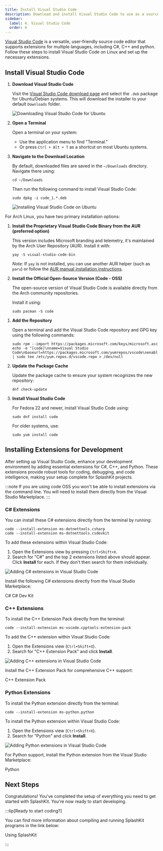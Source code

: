 ```yaml
---
title: Install Visual Studio Code
description: Download and install Visual Studio Code to use as a source code editor, and install the necessary extensions for C# and C++.
sidebar:
  label: 4. Visual Studio Code
  order: 4
---
```



[Visual Studio Code](https://code.visualstudio.com/) is a versatile, user-friendly source code editor that supports extensions for multiple languages, including C#, C++ and python. Follow these steps to install Visual Studio Code on Linux and set up the necessary extensions.

## Install Visual Studio Code

<Tabs syncKey="linux-distro">
<TabItem label="Ubuntu/Debian">

<Steps>

1. **Download Visual Studio Code**

    Visit the [Visual Studio Code download page](https://code.visualstudio.com/) and select the `.deb` package for Ubuntu/Debian systems. This will download the installer to your default `Downloads` folder.

    ![Downloading Visual Studio Code for Ubuntu](/gifs/linux/download-vsc.gif)

2. **Open a Terminal**

    Open a terminal on your system:

    - Use the application menu to find "Terminal."
    - Or press `Ctrl + Alt + T` as a shortcut on most Ubuntu systems.

3. **Navigate to the Download Location**

    By default, downloaded files are saved in the `~/Downloads` directory. Navigate there using:

    ```shell
    cd ~/Downloads
    ```

    Then run the following command to install Visual Studio Code:

    ```shell
    sudo dpkg -i code_1.*.deb
    ```

    ![Installing Visual Studio Code on Ubuntu](/gifs/linux/install-vsc.gif)

</Steps>

</TabItem>
<TabItem label="Arch">

For Arch Linux, you have two primary installation options:

<Steps>

1. **Install the Proprietary Visual Studio Code Binary from the AUR (preferred option)**

    This version includes Microsoft branding and telemetry, it's maintained by the Arch User Repository (AUR). Install it with:

    ```shell
    yay -S visual-studio-code-bin
    ```

    *Note:* If `yay` is not installed, you can use another AUR helper (such as `paru`) or follow the [AUR manual installation instructions](https://wiki.archlinux.org/title/Arch_User_Repository#Installing_and_upgrading_packages).

2. **Install the Official Open-Source Version (Code - OSS)**

    The open-source version of Visual Studio Code is available directly from the Arch community repositories.

    Install it using:

    ```shell
    sudo pacman -S code
    ```

</Steps>

</TabItem>
<TabItem label="Fedora">

<Steps>

1. **Add the Repository**

    Open a terminal and add the Visual Studio Code repository and GPG key using the following commands:

    ```shell
    sudo rpm --import https://packages.microsoft.com/keys/microsoft.asc
    echo -e "[code]\nname=Visual Studio Code\nbaseurl=https://packages.microsoft.com/yumrepos/vscode\nenabled=1\ngpgcheck=1\ngpgkey=https://packages.microsoft.com/keys/microsoft.asc" | sudo tee /etc/yum.repos.d/vscode.repo > /dev/null
    ```

2. **Update the Package Cache**

    Update the package cache to ensure your system recognizes the new repository:

    ```shell
    dnf check-update
    ```

3. **Install Visual Studio Code**

    For Fedora 22 and newer, install Visual Studio Code using:

    ```shell
    sudo dnf install code
    ```

    For older systems, use:

    ```shell
    sudo yum install code
    ```

</Steps>

</TabItem>
</Tabs>

## Installing Extensions for Development

After setting up Visual Studio Code, enhance your development environment by adding essential extensions for C#, C++, and Python. These extensions provide robust tools for coding, debugging, and code intelligence, making your setup complete for SplashKit projects.

:::note
If you are using code OSS you won't be able to install extensions via the command line. You will need to install them directly from the Visual Studio Marketplace.
:::

### C# Extensions

<Tabs syncKey="vscode-extensions-install-method">
<TabItem label="Using the Command Line">

You can install these C# extensions directly from the terminal by running:

```shell
code --install-extension ms-dotnettools.csharp
code --install-extension ms-dotnettools.csdevkit
```

</TabItem>
<TabItem label="Using Visual Studio Code">

To add these extensions within Visual Studio Code:

1. Open the Extensions view by pressing `Ctrl+Shift+X`.
2. Search for "C#" and the top 2 extensions listed above should appear. Click **Install** for each. If they don't then search for them individually.

![Adding C# extensions in Visual Studio Code](/images/installation/csharp-in-vscode.png)

</TabItem>
<TabItem label="Using the Extensions Website">

Install the following C# extensions directly from the Visual Studio Marketplace:

<LinkButton icon="external" href="https://marketplace.visualstudio.com/items?itemName=ms-dotnettools.csharp" target="_blank">C#</LinkButton>
<LinkButton icon="external" href="https://marketplace.visualstudio.com/items?itemName=ms-dotnettools.csdevkit" target="_blank">C# Dev Kit</LinkButton>

</TabItem>
</Tabs>

### C++ Extensions

<Tabs syncKey="vscode-extensions-install-method">
<TabItem label="Using the Command Line">

To install the C++ Extension Pack directly from the terminal:

```shell
code --install-extension ms-vscode.cpptools-extension-pack
```

</TabItem>
<TabItem label="Using Visual Studio Code">

To add the C++ extension within Visual Studio Code:

1. Open the Extensions view (`Ctrl+Shift+X`).
2. Search for "C++ Extension Pack" and click **Install**.

![Adding C++ extensions in Visual Studio Code](/images/installation/cplus-in-vscode.png)

</TabItem>
<TabItem label="Using the Extensions Website">

Install the C++ Extension Pack for comprehensive C++ support:

<LinkButton icon="external" href="https://marketplace.visualstudio.com/items?itemName=ms-vscode.cpptools-extension-pack" target="_blank">C++ Extension Pack</LinkButton>

</TabItem>
</Tabs>

### Python Extensions

<Tabs syncKey="vscode-extensions-install-method">
<TabItem label="Using the Command Line">

To install the Python extension directly from the terminal:

```shell
code --install-extension ms-python.python
```

</TabItem>
<TabItem label="Using Visual Studio Code">

To install the Python extension within Visual Studio Code:

1. Open the Extensions view (`Ctrl+Shift+X`).
2. Search for "Python" and click **Install**.

![Adding Python extensions in Visual Studio Code](/images/installation/python-in-vscode.png)

</TabItem>
<TabItem label="Using the Extensions Website">

For Python support, install the Python extension from the Visual Studio Marketplace:

<LinkButton icon="external" href="https://marketplace.visualstudio.com/items?itemName=ms-python.python" target="_blank">Python</LinkButton>

</TabItem>
</Tabs>

## Next Steps

Congratulations! You've completed the setup of everything you need to get started with SplashKit. You're now ready to start developing.

:::tip[Ready to start coding?]

You can find more information about compiling and running SplashKit programs in the link below:

<LinkButton icon="open-book" href="/guides#using-splashkit">Using SplashKit</LinkButton>

:::
